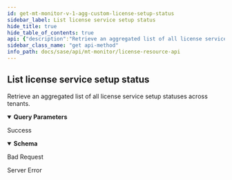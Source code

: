```yaml
---
id: get-mt-monitor-v-1-agg-custom-license-setup-status
sidebar_label: List license service setup status
hide_title: true
hide_table_of_contents: true
api: {"description":"Retrieve an aggregated list of all license service setup statuses across tenants.\n","operationId":"get-mt-monitor-v1-agg-custom-license-setup-status","parameters":[{"description":"Must be `tenant`. Using the query parameter returns all the aggregated responses for the current parent tenant and its child tenants. If not used, the results for just the current tenant are returned. \n","in":"query","name":"agg_by","schema":{"type":"string"}},{"description":"Must be `PA_ONLY`. Using the license query parameter returns all the aggregated license details for the current parent tenant and its child tenants. If not used, the results for just the current tenant are returned.                            \n","in":"query","name":"license_type","schema":{"type":"string"}}],"responses":{"200":{"content":{"application/json":{"schema":{"properties":{"cdl_tenant_id":{"description":"CDL Tenant Id","type":"string"},"operational_status":{"description":"Operational status which can be any one of the following values: No License, Warning, Error, Complete, Activating","type":"string"},"service_setup_status":{"description":"Licensed service setup status which can be any one of the following values: No License, License Allocated, License Activated, Components Configured","type":"string"},"tsg_id":{"description":"TSG Id","type":"string"}},"required":["tsg_id","cdl_tenant_id","operational_status","service_setup_status"],"type":"object"}}},"description":"Success"},"400":{"description":"Bad Request"},"500":{"description":"Server Error"}},"security":[{"Bearer":[]}],"tags":["LicenseResources"],"method":"get","path":"/mt/monitor/v1/agg/custom/license/setup/status","servers":[{"url":"https://api.sase.paloaltonetworks.com"}],"securitySchemes":{"Bearer":{"scheme":"bearer","type":"http"}},"info":{"contact":{},"description":"Use the License Resource API for retrieving aggregated lists across tenants for license quotas, setup status, and utilization.\n","title":"License Resource API","version":"1.0"},"postman":{"name":"List license service setup status","description":{"content":"Retrieve an aggregated list of all license service setup statuses across tenants.\n","type":"text/plain"},"url":{"path":["mt","monitor","v1","agg","custom","license","setup","status"],"host":["{{baseUrl}}"],"query":[{"disabled":false,"description":{"content":"Must be `tenant`. Using the query parameter returns all the aggregated responses for the current parent tenant and its child tenants. If not used, the results for just the current tenant are returned. \n","type":"text/plain"},"key":"agg_by","value":""},{"disabled":false,"description":{"content":"Must be `PA_ONLY`. Using the license query parameter returns all the aggregated license details for the current parent tenant and its child tenants. If not used, the results for just the current tenant are returned.                            \n","type":"text/plain"},"key":"license_type","value":""}],"variable":[]},"header":[{"key":"Accept","value":"application/json"}],"method":"GET","auth":{"type":"bearer","bearer":[{"type":"any","value":"<Bearer Token>","key":"token"}]}}}
sidebar_class_name: "get api-method"
info_path: docs/sase/api/mt-monitor/license-resource-api
---
```



## List license service setup status



Retrieve an aggregated list of all license service setup statuses across tenants.


<details style={{"marginBottom":"1rem"}} data-collapsed={false} open={true}><summary style={{}}><strong>Query Parameters</strong></summary><div><ul><ParamsItem className={"paramsItem"} param={{"description":"Must be `tenant`. Using the query parameter returns all the aggregated responses for the current parent tenant and its child tenants. If not used, the results for just the current tenant are returned. \n","in":"query","name":"agg_by","schema":{"type":"string"}}}></ParamsItem><ParamsItem className={"paramsItem"} param={{"description":"Must be `PA_ONLY`. Using the license query parameter returns all the aggregated license details for the current parent tenant and its child tenants. If not used, the results for just the current tenant are returned.                            \n","in":"query","name":"license_type","schema":{"type":"string"}}}></ParamsItem></ul></div></details><div><ApiTabs><TabItem label={"200"} value={"200"}><div>

Success

</div><div><details style={{}} data-collapsed={false} open={true}><summary style={{"textAlign":"left"}}><strong>Schema</strong></summary><div style={{"textAlign":"left","marginLeft":"1rem"}}></div><ul style={{"marginLeft":"1rem"}}><SchemaItem collapsible={false} name={"cdl_tenant_id"} required={true} schemaDescription={"CDL Tenant Id"} schemaName={"string"} qualifierMessage={undefined}></SchemaItem><SchemaItem collapsible={false} name={"operational_status"} required={true} schemaDescription={"Operational status which can be any one of the following values: No License, Warning, Error, Complete, Activating"} schemaName={"string"} qualifierMessage={undefined}></SchemaItem><SchemaItem collapsible={false} name={"service_setup_status"} required={true} schemaDescription={"Licensed service setup status which can be any one of the following values: No License, License Allocated, License Activated, Components Configured"} schemaName={"string"} qualifierMessage={undefined}></SchemaItem><SchemaItem collapsible={false} name={"tsg_id"} required={true} schemaDescription={"TSG Id"} schemaName={"string"} qualifierMessage={undefined}></SchemaItem></ul></details></div></TabItem><TabItem label={"400"} value={"400"}><div>

Bad Request

</div><div></div></TabItem><TabItem label={"500"} value={"500"}><div>

Server Error

</div><div></div></TabItem></ApiTabs></div>
      